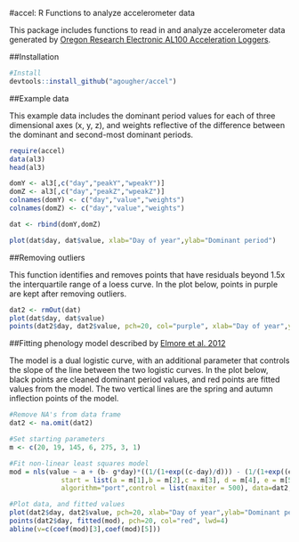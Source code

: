 #accel: R Functions to analyze accelerometer data

This package includes functions to read in and analyze accelerometer data generated by [Oregon Research Electronic AL100 Acceleration Loggers](https://sites.google.com/site/oregonresearchelectronics/home).

##Installation
```r
#Install
devtools::install_github("agougher/accel")
```

##Example data

This example data includes the dominant period values for each of three dimensional axes (x, y, z), and weights reflective of the difference between the dominant and second-most dominant periods.
```r
require(accel)
data(al3)
head(al3)
```

```r
domY <- al3[,c("day","peakY","wpeakY")]
domZ <- al3[,c("day","peakZ","wpeakZ")]
colnames(domY) <- c("day","value","weights")
colnames(domZ) <- c("day","value","weights")

dat <- rbind(domY,domZ)

plot(dat$day, dat$value, xlab="Day of year",ylab="Dominant period")
```

##Removing outliers

This function identifies and removes points that have residuals beyond 1.5x the interquartile range of a loess curve. In the plot below, points in purple are kept after removing outliers.
```r
dat2 <- rmOut(dat)
plot(dat$day, dat$value)
points(dat2$day, dat2$value, pch=20, col="purple", xlab="Day of year",ylab="Dominant period")
```

##Fitting phenology model described by [Elmore et al. 2012](http://onlinelibrary.wiley.com/doi/10.1111/j.1365-2486.2011.02521.x/full)

The model is a dual logistic curve, with an additional parameter that controls the slope of the line between the two logistic curves. In the plot below, black points are cleaned dominant period values, and red points are fitted values from the model. The two vertical lines are the spring and autumn inflection points of the model.

```r
#Remove NA's from data frame
dat2 <- na.omit(dat2)

#Set starting parameters
m <- c(20, 19, 145, 6, 275, 3, 1)

#Fit non-linear least squares model
mod = nls(value ~ a + (b- g*day)*((1/(1+exp((c-day)/d))) - (1/(1+exp((e-day)/f)))), 
             start = list(a = m[1],b = m[2],c = m[3], d = m[4], e = m[5], f = m[6], g = m[7] ), 
             algorithm="port",control = list(maxiter = 500), data=dat2, weights=dat2$weights^2)

#Plot data, and fitted values
plot(dat2$day, dat2$value, pch=20, xlab="Day of year",ylab="Dominant period")
points(dat2$day, fitted(mod), pch=20, col="red", lwd=4)
abline(v=c(coef(mod)[3],coef(mod)[5]))
```


